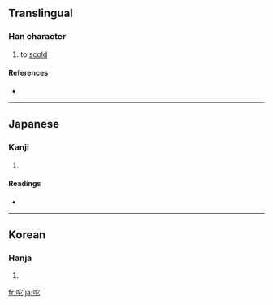 ==Translingual==

===Han character===
{{Han char|rn=30|rad=口|as=05|sn=8|four=|canj=口十心 (RJP)}}

# to [[scold]]

====References====
* {{Han ref|kx=0185.211|dj=0405.170|hdz=10608.111|uh=549C|ud=21660}}

----

==Japanese==

===Kanji===
{{ja-kanji|grade=|rs=口05}}

# {{defn|Japanese}}

====Readings====
* {{ja-readings|on=[[た]] (ta), [[と]] (to)|kun=[[しかる]] (shikaru)}}

----

==Korean==

===Hanja===
{{ko-hanja|hangeul=타|rv=ta|mr=t'a}}

# {{defn|Korean}}

[[fr:咜]]
[[ja:咜]]